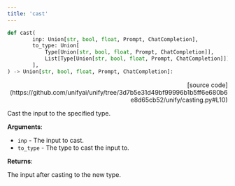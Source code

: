 ```yaml
---
title: 'cast'
---
```


```python
def cast(
        inp: Union[str, bool, float, Prompt, ChatCompletion],
        to_type: Union[
            Type[Union[str, bool, float, Prompt, ChatCompletion]],
            List[Type[Union[str, bool, float, Prompt, ChatCompletion]]]
        ],
) -> Union[str, bool, float, Prompt, ChatCompletion]:
```

<p align="right">[source code](https://github.com/unifyai/unify/tree/3d7b5e31d49bf99996b1b5ff6e680b6e8d65cb52/unify/casting.py#L10)</p>

Cast the input to the specified type.

**Arguments**:

- `inp` - The input to cast.
- `to_type` - The type to cast the input to.



**Returns**:

The input after casting to the new type.